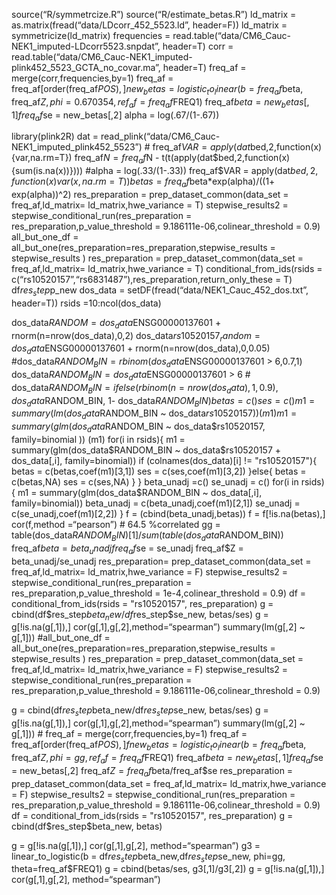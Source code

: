 source("R/symmetrcize.R")
source("R/estimate_betas.R")
ld_matrix = as.matrix(fread("data/LDcorr_452_5523.ld", header=F))
ld_matrix = symmetricize(ld_matrix)
frequencies = read.table("data/CM6_Cauc-NEK1_imputed-LDcorr5523.snpdat", header=T)
corr = read.table("data/CM6_Cauc-NEK1_imputed-plink452_5523_GCTA_no_covar.ma", header=T)
freq_af = merge(corr,frequencies,by=1)
freq_af = freq_af[order(freq_af$POS),]
new_betas = logistic_to_linear(b = freq_af$beta, freq_af$Z,phi = 0.670354, ref_af=freq_af$FREQ1)
freq_af$beta =  new_betas[,1]
freq_af$se = new_betas[,2]
alpha = log(.67/(1-.67))

library(plink2R)
dat = read_plink("data/CM6_Cauc-NEK1_imputed_plink452_5523")
# freq_af$VAR = apply(dat$bed,2,function(x){var,na.rm=T})
freq_af$N = freq_af$N - t(t(apply(dat$bed,2,function(x){sum(is.na(x))}))) #alpha = log(.33/(1-.33))
freq_af$VAR =  apply(dat$bed,2,function(x){var(x,na.rm=T)})
betas = freq_af$beta*exp(alpha)/((1+ exp(alpha))^2)
res_preparation = prep_dataset_common(data_set = freq_af,ld_matrix= ld_matrix,hwe_variance = T)
stepwise_results2 = stepwise_conditional_run(res_preparation = res_preparation,p_value_threshold = 9.186111e-06,colinear_threshold = 0.9)
all_but_one_df = all_but_one(res_preparation=res_preparation,stepwise_results = stepwise_results )
res_preparation = prep_dataset_common(data_set = freq_af,ld_matrix= ld_matrix,hwe_variance = T)
conditional_from_ids(rsids = c("rs10520157","rs6831487"),res_preparation,return_only_these = T)
df$res_step$p_new
dos_data = setDF(fread("data/NEK1_Cauc_452_dos.txt", header=T))
rsids =10:ncol(dos_data)

dos_data$RANDOM = dos_data$ENSG00000137601 + rnorm(n=nrow(dos_data),0,2)
dos_data$rs10520157_random  = dos_data$ENSG00000137601 + rnorm(n=nrow(dos_data),0,0.05)
#dos_data$RANDOM_BIN = rbinom(dos_data$ENSG00000137601 > 6,0.7,1)
dos_data$RANDOM_BIN = dos_data$ENSG00000137601 > 6
#  dos_data$RANDOM_BIN = ifelse(rbinom(n=nrow(dos_data),1,0.9), dos_data$RANDOM_BIN, 1- dos_data$RANDOM_BIN)
betas = c()
ses = c()
m1 = summary(lm(dos_data$RANDOM_BIN ~ dos_data$rs10520157 ))
(m1)  
m1 = summary(glm(dos_data$RANDOM_BIN ~ dos_data$rs10520157, family=binomial ))
(m1)      
for(i in rsids){
  m1 = summary(glm(dos_data$RANDOM_BIN ~ dos_data$rs10520157 + dos_data[,i], family=binomial))
  if (colnames(dos_data)[i] != "rs10520157"){
    betas = c(betas,coef(m1)[3,1])
    ses = c(ses,coef(m1)[3,2])
  }else{
    betas = c(betas,NA)
    ses = c(ses,NA)
  }
}
beta_unadj =c()
se_unadj = c()
for(i in rsids){
  m1 = summary(glm(dos_data$RANDOM_BIN ~ dos_data[,i], family=binomial))
  beta_unadj = c(beta_unadj,coef(m1)[2,1])
  se_unadj = c(se_unadj,coef(m1)[2,2])
}
f = (cbind(beta_unadj,betas))
f = f[!is.na(betas),]
cor(f,method  ="pearson")
# 64.5 %correlated
gg = table(dos_data$RANDOM_BIN)[1]/sum(table(dos_data$RANDOM_BIN))
freq_af$beta = beta_unadj
freq_af$se = se_unadj
freq_af$Z =  beta_unadj/se_unadj
res_preparation= prep_dataset_common(data_set = freq_af,ld_matrix= ld_matrix,hwe_variance = F) 
stepwise_results2 = stepwise_conditional_run(res_preparation = res_preparation,p_value_threshold = 1e-4,colinear_threshold = 0.9)
df = conditional_from_ids(rsids = "rs10520157", res_preparation)
g = cbind(df$res_step$beta_new/df$res_step$se_new, betas/ses)
g = g[!is.na(g[,1]),]
cor(g[,1],g[,2],method="spearman")
summary(lm(g[,2] ~ g[,1]))
#all_but_one_df = all_but_one(res_preparation=res_preparation,stepwise_results = stepwise_results )
res_preparation = prep_dataset_common(data_set = freq_af,ld_matrix= ld_matrix,hwe_variance = F)
stepwise_results2 = stepwise_conditional_run(res_preparation = res_preparation,p_value_threshold = 9.186111e-06,colinear_threshold = 0.9)

g = cbind(df$res_step$beta_new/df$res_step$se_new, betas/ses)
g = g[!is.na(g[,1]),]
cor(g[,1],g[,2],method="spearman")
summary(lm(g[,2] ~ g[,1]))
# freq_af = merge(corr,frequencies,by=1)
freq_af = freq_af[order(freq_af$POS),]
f
new_betas = logistic_to_linear(b = freq_af$beta, freq_af$Z,phi = gg, ref_af=freq_af$FREQ1)
freq_af$beta =  new_betas[,1]
freq_af$se = new_betas[,2]
freq_af$Z = freq_af$beta/freq_af$se
res_preparation = prep_dataset_common(data_set = freq_af,ld_matrix= ld_matrix,hwe_variance = F)
stepwise_results2 = stepwise_conditional_run(res_preparation = res_preparation,p_value_threshold = 9.186111e-06,colinear_threshold = 0.9)
df = conditional_from_ids(rsids = "rs10520157", res_preparation)
g = cbind(df$res_step$beta_new, betas)

g = g[!is.na(g[,1]),]
cor(g[,1],g[,2], method="spearman")
g3 = linear_to_logistic(b = df$res_step$beta_new,df$res_step$se_new, phi=gg, theta=freq_af$FREQ1)
g = cbind(betas/ses, g3[,1]/g3[,2])
g = g[!is.na(g[,1]),]
cor(g[,1],g[,2], method="spearman")
